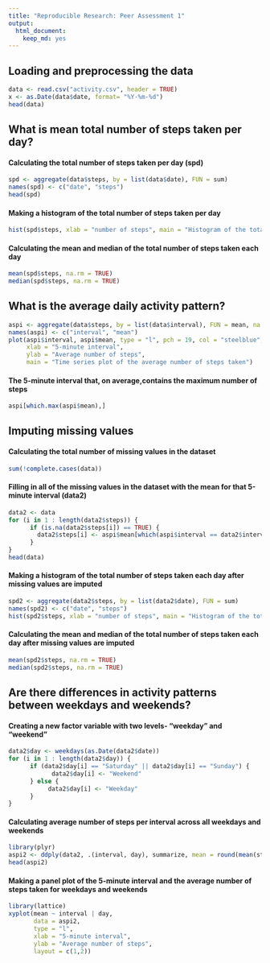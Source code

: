 ```yaml
---
title: "Reproducible Research: Peer Assessment 1"
output: 
  html_document: 
    keep_md: yes
---
```



## Loading and preprocessing the data
```r
data <- read.csv("activity.csv", header = TRUE)
x <- as.Date(data$date, format= "%Y-%m-%d")
head(data)
```

## What is mean total number of steps taken per day?

#### Calculating the total number of steps taken per day (spd)
```r
spd <- aggregate(data$steps, by = list(data$date), FUN = sum)
names(spd) <- c("date", "steps")
head(spd)
```
#### Making a histogram of the total number of steps taken per day
```r
hist(spd$steps, xlab = "number of steps", main = "Histogram of the total number of steps taken each day", col = "tomato2")
```

#### Calculating the mean and median of the total number of steps taken each day
```r
mean(spd$steps, na.rm = TRUE)
median(spd$steps, na.rm = TRUE)
```

## What is the average daily activity pattern?
```r
aspi <- aggregate(data$steps, by = list(data$interval), FUN = mean, na.rm = TRUE, na.action = na.omit)
names(aspi) <- c("interval", "mean")
plot(aspi$interval, aspi$mean, type = "l", pch = 19, col = "steelblue", 
     xlab = "5-minute interval", 
     ylab = "Average number of steps",
     main = "Time series plot of the average number of steps taken")
```

#### The 5-minute interval that, on average,contains the maximum number of steps
```r
aspi[which.max(aspi$mean),]
```

## Imputing missing values
#### Calculating the total number of missing values in the dataset
```r
sum(!complete.cases(data))
```

#### Filling in all of the missing values in the dataset with the mean for that 5-minute interval (data2)
```r
data2 <- data
for (i in 1 : length(data2$steps)) {
      if (is.na(data2$steps[i]) == TRUE) {
        data2$steps[i] <- aspi$mean[which(aspi$interval == data2$interval[i])]
      }
}
head(data)
```

#### Making a histogram of the total number of steps taken each day after missing values are imputed
```r
spd2 <- aggregate(data2$steps, by = list(data2$date), FUN = sum)
names(spd2) <- c("date", "steps")
hist(spd2$steps, xlab = "number of steps", main = "Histogram of the total number of steps taken each day", col = "yellow4")
```

#### Calculating the mean and median of the total number of steps taken each day after missing values are imputed
```r
mean(spd2$steps, na.rm = TRUE)
median(spd2$steps, na.rm = TRUE)
```

## Are there differences in activity patterns between weekdays and weekends?
#### Creating a new factor variable with two levels- "weekday" and "weekend"
```r
data2$day <- weekdays(as.Date(data2$date))
for (i in 1 : length(data2$day)) {
      if (data2$day[i] == "Saturday" || data2$day[i] == "Sunday") {
            data2$day[i] <- "Weekend"
      } else {
           data2$day[i] <- "Weekday"
      }
}
```
#### Calculating average number of steps per interval across all weekdays and weekends
```r
library(plyr)
aspi2 <- ddply(data2, .(interval, day), summarize, mean = round(mean(steps), 2))
head(aspi2)
```
#### Making a panel plot of the 5-minute interval and the average number of steps taken for weekdays and weekends
```r
library(lattice)
xyplot(mean ~ interval | day, 
       data = aspi2,
       type = "l",
       xlab = "5-minute interval",
       ylab = "Average number of steps",
       layout = c(1,2))
```